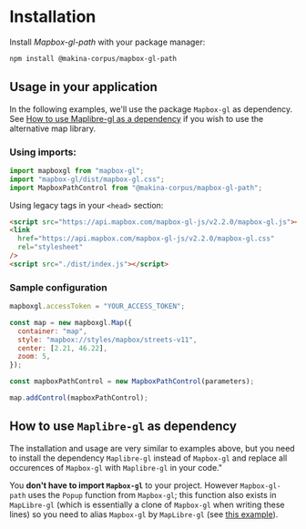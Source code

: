 
# Installation

Install <em>Mapbox-gl-path</em> with your package manager:

```bash
npm install @makina-corpus/mapbox-gl-path
```

## Usage in your application

In the following examples, we'll use the package `Mapbox-gl` as dependency.  See [How to use Maplibre-gl as a dependency](#specifications-for-maplibre-gl-as-dependency) if you wish to use the alternative map library.

### Using imports:

```js
import mapboxgl from "mapbox-gl";
import "mapbox-gl/dist/mapbox-gl.css";
import MapboxPathControl from "@makina-corpus/mapbox-gl-path";
```

Using legacy tags in your `<head>` section:

```html
<script src="https://api.mapbox.com/mapbox-gl-js/v2.2.0/mapbox-gl.js"></script>
<link
  href="https://api.mapbox.com/mapbox-gl-js/v2.2.0/mapbox-gl.css"
  rel="stylesheet"
/>
<script src="./dist/index.js"></script>
```

### Sample configuration

```js
mapboxgl.accessToken = "YOUR_ACCESS_TOKEN";

const map = new mapboxgl.Map({
  container: "map",
  style: "mapbox://styles/mapbox/streets-v11",
  center: [2.21, 46.22],
  zoom: 5,
});

const mapboxPathControl = new MapboxPathControl(parameters);

map.addControl(mapboxPathControl);
```

## How to use `Maplibre-gl` as dependency

The installation and usage are very similar to examples above, but you need to install the dependency `Maplibre-gl` instead of `Mapbox-gl`
and replace all occurences of `Mapbox-gl` with `Maplibre-gl` in your code." 

You **don't have to import `Mapbox-gl`** to your project. However
`Mapbox-gl-path` uses the `Popup` function from `Mapbox-gl`; this function also
exists in `MapLibre-gl` (which is essentially a clone of `Mapbox-gl` when writing these lines) so you need to alias
`Mapbox-gl` by `MapLibre-gl` (see <a href={mapLibreAliasLink}>this example</a>).
